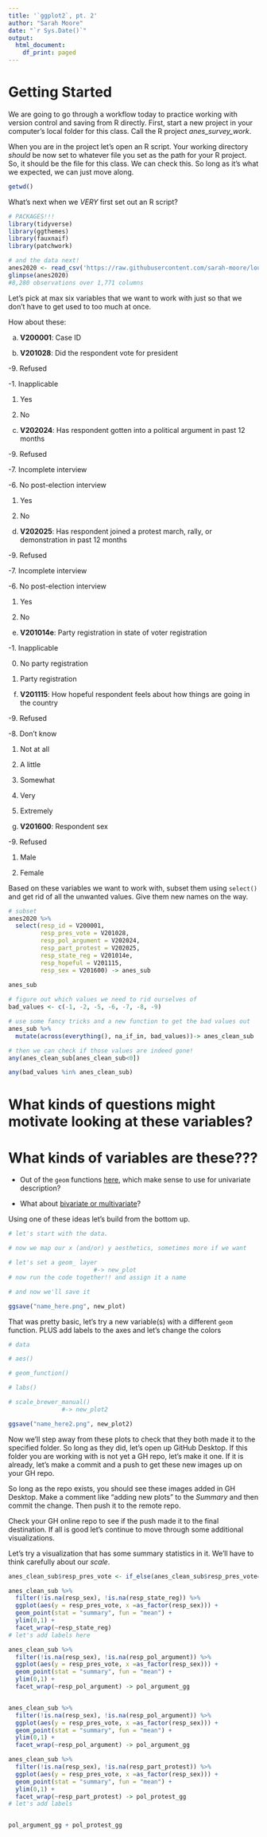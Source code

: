 ```yaml
---
title: '`ggplot2`, pt. 2'
author: "Sarah Moore"
date: "`r Sys.Date()`"
output: 
  html_document:
    df_print: paged
---
```

# Getting Started 

We are going to go through a workflow today to practice working with version control and saving from R directly. First, start a new project in your computer's local folder for this class. Call the R project _*anes_survey_work*_.

When you are in the project let's open an R script. Your working directory *should* be now set to whatever file you set as the path for your R project. So, it should be the file for this class. We can check this. So long as it's what we expected, we can just move along. 

```r

getwd()

```

What's next when we *VERY* first set out an R script? 

```r
# PACKAGES!!! 
library(tidyverse)
library(ggthemes)
library(fauxnaif)
library(patchwork)

# and the data next!
anes2020 <- read_csv('https://raw.githubusercontent.com/sarah-moore/lousy-graphs/main/data/2020_ANES.csv')
glimpse(anes2020)
#8,280 observations over 1,771 columns 
```

Let's pick at max six variables that we want to work with just so that we don't have to get used to too much at once. 

How about these: 

a. **V200001**: Case ID 

b. **V201028**: Did the respondent vote for president

-9. Refused 

-1. Inapplicable 

1. Yes 

2. No
  
c. **V202024**: Has respondent gotten into a political argument in past 12 months

  -9. Refused 
  
  -7. Incomplete interview 
  
  -6. No post-election interview 
  
  1. Yes 
  
  2. No 

d. **V202025**: Has respondent joined a protest march, rally, or demonstration in past 12 months 

  -9. Refused 
  
  -7. Incomplete interview
  
  -6. No post-election interview 
  
  1. Yes
  
  2. No 
  
e. **V201014e**: Party registration in state of voter registration 

  -1. Inapplicable 
  
  0. No party registration 
  
  1. Party registration 
  
f. **V201115**: How hopeful respondent feels about how things are going in the country

  -9. Refused
  
  -8. Don't know 
  
  1. Not at all
  
  2. A little 
  
  3. Somewhat
  
  4. Very 
  
  5. Extremely 

g. **V201600**: Respondent sex 

-9. Refused 

1. Male 

2. Female 

Based on these variables we want to work with, subset them using `select()` and get rid of all the unwanted values. Give them new names on the way. 

```r
# subset 
anes2020 %>% 
  select(resp_id = V200001, 
         resp_pres_vote = V201028, 
         resp_pol_argument = V202024, 
         resp_part_protest = V202025, 
         resp_state_reg = V201014e, 
         resp_hopeful = V201115, 
         resp_sex = V201600) -> anes_sub
  
anes_sub

# figure out which values we need to rid ourselves of 
bad_values <- c(-1, -2, -5, -6, -7, -8, -9)

# use some fancy tricks and a new function to get the bad values out 
anes_sub %>%
  mutate(across(everything(), na_if_in, bad_values))-> anes_clean_sub

# then we can check if those values are indeed gone! 
any(anes_clean_sub[anes_clean_sub<0])

any(bad_values %in% anes_clean_sub)
```

# What kinds of questions might motivate looking at these variables? 

# What kinds of variables are these??? 

- Out of the `geom` functions [here](https://ggplot2-book.org/individual-geoms.html), which make sense to use for univariate description?

- What about [bivariate or multivariate](https://ggplot2-book.org/collective-geoms.html)?

Using one of these ideas let's build from the bottom up. 

```r
# let's start with the data. 

# now we map our x (and/or) y aesthetics, sometimes more if we want 

# let's set a geom_ layer 
                        #-> new_plot 
# now run the code together!! and assign it a name 

# and now we'll save it 

ggsave("name_here.png", new_plot)
```

That was pretty basic, let's try a new variable(s) with a different `geom` function. PLUS add labels to the axes and let's change the colors 

```r
# data 

# aes()

# geom_function() 

# labs()

# scale_brewer_manual()
               #-> new_plot2 

ggsave("name_here2.png", new_plot2)
```


Now we'll step away from these plots to check that they both made it to the specified folder. So long as they did, let's open up GitHub Desktop. If this folder you are working with is not yet a GH repo, let's make it one. If it is already, let's make a commit and a push to get these new images up on your GH repo. 

So long as the repo exists, you should see these images added in GH Desktop. Make a comment like "adding new plots" to the *Summary* and then commit the change. Then push it to the remote repo. 

Check your GH online repo to see if the push made it to the final destination. If all is good let's continue to move through some additional visualizations. 

Let's try a visualization that has some summary statistics in it. We'll have to think carefully about our *scale*. 

```r

anes_clean_sub$resp_pres_vote <- if_else(anes_clean_sub$resp_pres_vote== 2, 0, anes_clean_sub$resp_pres_vote)

anes_clean_sub %>% 
  filter(!is.na(resp_sex), !is.na(resp_state_reg)) %>% 
  ggplot(aes(y = resp_pres_vote, x =as_factor(resp_sex))) + 
  geom_point(stat = "summary", fun = "mean") + 
  ylim(0,1) + 
  facet_wrap(~resp_state_reg) 
# let's add labels here 

anes_clean_sub %>% 
  filter(!is.na(resp_sex), !is.na(resp_pol_argument)) %>% 
  ggplot(aes(y = resp_pres_vote, x =as_factor(resp_sex))) + 
  geom_point(stat = "summary", fun = "mean") + 
  ylim(0,1) + 
  facet_wrap(~resp_pol_argument) -> pol_argument_gg


anes_clean_sub %>% 
  filter(!is.na(resp_sex), !is.na(resp_pol_argument)) %>% 
  ggplot(aes(y = resp_pres_vote, x =as_factor(resp_sex))) + 
  geom_point(stat = "summary", fun = "mean") + 
  ylim(0,1) + 
  facet_wrap(~resp_pol_argument) -> pol_argument_gg

anes_clean_sub %>% 
  filter(!is.na(resp_sex), !is.na(resp_part_protest)) %>% 
  ggplot(aes(y = resp_pres_vote, x =as_factor(resp_sex))) + 
  geom_point(stat = "summary", fun = "mean") + 
  ylim(0,1) + 
  facet_wrap(~resp_part_protest) -> pol_protest_gg
# let's add labels 


pol_argument_gg + pol_protest_gg 
```
